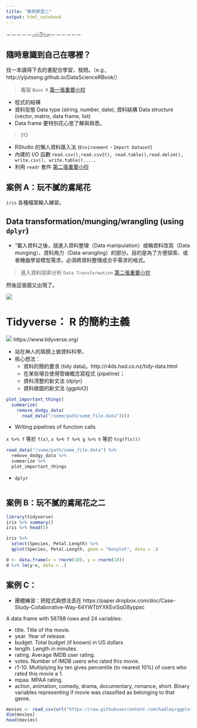 ```yaml
---
title: "案例學習二"
output: html_notebook
---
```


－－－－－යබයිබන－－－－－－


## 隨時意識到自己在哪裡？

找一本讀得下去的書配合學習，發問。（e.g., http://yijutseng.github.io/DataScienceRBook/）

> 複習 `Base R` [第一張重要小抄](http://github.com/rstudio/cheatsheets/raw/master/base-r.pdf) 

- 程式的結構
- 資料型態 Data type (string, number, date), 資料結構 Data structure (vector, matrix, data frame, list)
- Data frame 要特別花心思了解與熟悉。

> I/O


- RStudio 的懶人資料匯入法 (`Environment` - `Import Dataset`)
- 內建的 I/O 函數 `read.csv(),read.csv2(), read.table(),read.delim(), write.csv(), write.table().....`
- 利用 `readr` 套件 [第二張重要小抄](https://github.com/rstudio/cheatsheets/raw/master/data-import.pdf)




## 案例 A：玩不膩的鳶尾花

`iris` 各種檔案輸入練習。




## Data transformation/munging/wrangling (using `dplyr`)

- "載入資料之後，就進入資料整理（Data manipulation）或稱資料改寫（Data munging）、資料角力（Data wrangling）的部分。目的是為了方便探索、或者機器學習模型需求，必須將資料整理成合乎需求的格式。

> 進入資料探索分析 `Data Transformation` [第二張重要小抄](https://github.com/rstudio/cheatsheets/raw/master/data-transformation.pdf)


然後這張圖又出現了。

![](figure/ds_flow_r.png)







# Tidyverse： R 的簡約主義

![](figure/tidyverse.png) https://www.tidyverse.org/

- 站在神人的肩膀上做資料科學。
- 核心想法：
    - 資料的簡約要求 (tidy data)。http://r4ds.had.co.nz/tidy-data.html
    - 在某些場合使用管線概念寫程式 (pipeline)；
    - 資料清整的新文法 (dplyr)
    - 資料做圖的新文法 (ggplot2)


```r
plot_important_things( 
  summarize(
    remove_dodgy_data(
      read_data("/some/path/some_file.data"))))
```


- Writing pipelines of function calls

`x %>% f` 等於 `f(x)`, `x %>% f %>% g %>% h` 等於 `h(g(f(x)))`

```r
read_data("/some/path/some_file.data") %>% 
  remove_dodgy_data %>%
  summarize %>%
  plot_important_things
```



- `dplyr`

```r

```



## 案例 B：玩不膩的鳶尾花之二

```r
library(tidyverse)
iris %>% summary()
iris %>% head(5)


```




```r
iris %>% 
  select(Species, Petal.Length) %>%
  qplot(Species, Petal.Length, geom = "boxplot", data = .)

```


```r
d <- data.frame(x = rnorm(10), y = rnorm(10))
d %>% lm(y~x, data = .)
```




## 案例 C：

- 團體練習：把程式與想法丟在 https://paper.dropbox.com/doc/Case-Study-Collaborative-Way-64YWTbYXKEviSqG8yppsc

A data frame with 58788 rows and 24 variables:


  - title. Title of the movie.
  - year. Year of release.
  - budget. Total budget (if known) in US dollars
  - length. Length in minutes.
  - rating. Average IMDB user rating.
  - votes. Number of IMDB users who rated this movie.
  - r1-10. Multiplying by ten gives percentile (to nearest 10%) of users who rated this   movie a 1.
  - mpaa. MPAA rating.
  - action, animation, comedy, drama, documentary, romance, short. Binary variables representing if movie was classified as belonging to that genre.



```r
movies <- read_csv(url("https://raw.githubusercontent.com/hadley/ggplot2movies/master/data-raw/movies.csv"))
dim(movies)
head(movies)
```



